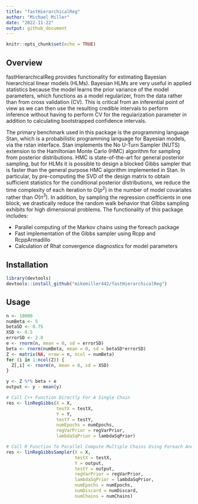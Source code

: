 ---
title: "fastHierarchicalReg"
author: "Michael Miller"
date: "2022-11-22"
output: github_document
---

```{r setup, include=FALSE}
knitr::opts_chunk$set(echo = TRUE)
```

## Overview

fastHierarchicalReg provides functionality for estimating Bayesian hierarchical linear models (HLMs). Bayesian HLMs are very useful in applied statistics because the model learns the prior variance of the model parameters, which functions as a model regularizer, from the data rather than from cross validation (CV). This is critical from an inferential point of view as we can then use the resulting credible intervals to perform inference without having to perform CV for the regularization parameter in addition to calculating bootstrapped confidence intervals.

The primary benchmark used in this package is the programming language Stan, which is a probabilistic programming language for Bayesian models, via the rstan interface. Stan implements the No U-Turn Sampler (NUTS) extension to the Hamiltonian Monte Carlo (HMC) algorithm for sampling from posterior distributions. HMC is state-of-the-art for general posterior sampling, but for HLMs it is possible to design a blocked Gibbs sampler that is faster than the general purpose HMC algorithm implemented in Stan. In particular, by pre-computing the SVD of the design matrix to obtain sufficient statistics for the conditional posterior distributions, we reduce the time complexity of each iteration to $O(p^2)$ in the number of model covariates rather than $O(n^3)$. In addition, by sampling the regression coefficients in one block, we drastically reduce the random walk behavior that Gibbs sampling exhibits for high dimensional problems. The functionality of this package includes:

* Parallel computing of the Markov chains using the foreach package
* Fast implementation of the Gibbs sampler using Rcpp and RcppArmadillo
* Calculation of Rhat convergence diagnostics for model parameters


## Installation

```{r, eval = FALSE}
library(devtools)
devtools::install_github("mikemiller442/fastHierarchicalReg")
```

## Usage

```{r, message = FALSE}
n <- 10000
numBeta <- 5
betaSD <- 0.75
XSD <- 0.5
errorSD <- 2.0
e <- rnorm(n, mean = 0, sd = errorSD)
beta <- rnorm(numBeta, mean = 0, sd = betaSD*errorSD)
Z <- matrix(NA, nrow = n, ncol = numBeta)
for (i in 1:ncol(Z)) {
  Z[,i] <- rnorm(n, mean = 0, sd = XSD)
}

y <- Z %*% beta + e
output <- y - mean(y)

# Call C++ Function Directly For A Single Chain
res <- linRegGibbs(X = X,
                   testX = testX,
                   Y = Y,
                   testY = testY,
                   numEpochs = numEpochs,
                   regVarPrior = regVarPrior,
                   lambdaSqPrior = lambdaSqPrior)

# Call R Function To Parallel Compute Multiple Chains Using Foreach And Rcpp
res <- linRegGibbsSampler(X = X,
                          testX = testX,
                          Y = output,
                          testY = output,
                          regVarPrior = regVarPrior,
                          lambdaSqPrior = lambdaSqPrior,
                          numEpochs = numEpochs,
                          numDiscard = numDiscard,
                          numChains = numChains)
```





